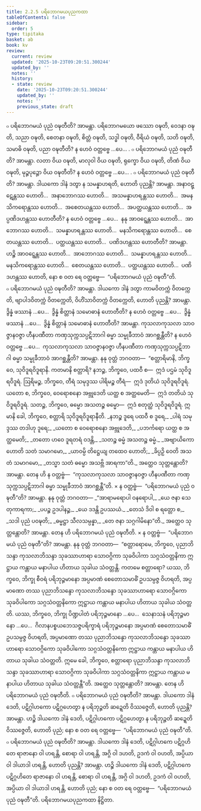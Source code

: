 ```yaml
---
title: 2.2.5 ပရိဘောဂမယပုညကထာ
tableOfContents: false
sidebar:
  order: 5
type: tipitaka
basket: ab
book: kv
review:
  current: review
  updated: '2025-10-23T09:20:51.300244'
  updated_by: ''
  notes: ''
  history:
  - state: review
    date: '2025-10-23T09:20:51.300244'
    updated_by: ''
    notes: ''
    previous_state: draft
---
```



<ReviewStatus review={frontmatter.review} showDetails={true} />

<HypothesisAnnotation frontmatter={frontmatter} />

<DynamicBreadcrumb />

<Division number="483" book="kv" e="ch" v="32" p="257">

<Paragraph number="1645" book="kv">
๐ ပရိဘောဂမယံ ပုညံ ဝဍ္ဎတီတိ? အာမန္တာ. ပရိဘောဂမယော ဖဿော ဝဍ္ဎတိ, ဝေဒနာ ဝဍ္ဎတိ, သညာ ဝဍ္ဎတိ, စေတနာ ဝဍ္ဎတိ, စိတ္တံ ဝဍ္ဎတိ, သဒ္ဓါ ဝဍ္ဎတိ, ဝီရိယံ ဝဍ္ဎတိ, သတိ ဝဍ္ဎတိ, သမာဓိ ဝဍ္ဎတိ, ပညာ ဝဍ္ဎတီတိ? န ဟေဝံ ဝတ္တဗ္ဗေ …ပေ… .
</Paragraph>

<Paragraph number="1646" book="kv">
๐ ပရိဘောဂမယံ ပုညံ ဝဍ္ဎတီတိ? အာမန္တာ. လတာ ဝိယ ဝဍ္ဎတိ, မာလုဝါ ဝိယ ဝဍ္ဎတိ, ရုက္ခော ဝိယ ဝဍ္ဎတိ, တိဏံ ဝိယ ဝဍ္ဎတိ, မုဉ္ဇပုဉ္ဇော ဝိယ ဝဍ္ဎတီတိ? န ဟေဝံ ဝတ္တဗ္ဗေ …ပေ… .
</Paragraph>

</Division>
<Division number="484" book="kv" e="ch" v="32" p="257">

<Paragraph number="1647" book="kv">
๐ ပရိဘောဂမယံ ပုညံ ဝဍ္ဎတီတိ? အာမန္တာ. ဒါယကော ဒါနံ ဒတွာ န သမန္နာဟရတိ, ဟောတိ ပုညန္တိ? အာမန္တာ. အနာဝဋ္ဋေန္တဿ ဟောတိ…  အနာဘောဂဿ ဟောတိ…  အသမန္နာဟရန္တဿ ဟောတိ…  အမနသိကရောန္တဿ ဟောတိ…  အစေတယန္တဿ ဟောတိ…  အပတ္ထယန္တဿ ဟောတိ…  အပ္ပဏိဒဟန္တဿ ဟောတီတိ? န ဟေဝံ ဝတ္တဗ္ဗေ …ပေ…  နနု အာဝဋ္ဋေန္တဿ ဟောတိ…  အာဘောဂဿ ဟောတိ…  သမန္နာဟရန္တဿ ဟောတိ…  မနသိကရောန္တဿ ဟောတိ…  စေတယန္တဿ ဟောတိ…  ပတ္ထယန္တဿ ဟောတိ…  ပဏိဒဟန္တဿ ဟောတီတိ? အာမန္တာ. ဟဉ္စိ အာဝဋ္ဋေန္တဿ ဟောတိ…  အာဘောဂဿ ဟောတိ…  သမန္နာဟရန္တဿ ဟောတိ…  မနသိကရောန္တဿ ဟောတိ…  စေတယန္တဿ ဟောတိ…  ပတ္ထယန္တဿ ဟောတိ…  ပဏိဒဟန္တဿ ဟောတိ, နော စ ဝတ ရေ ဝတ္တဗ္ဗေ—  “ပရိဘောဂမယံ ပုညံ ဝဍ္ဎတီ”တိ.
</Paragraph>

</Division>
<Division number="485" book="kv" e="ch" v="32" p="257">

<Paragraph number="1648" book="kv">
๐ ပရိဘောဂမယံ ပုညံ ဝဍ္ဎတီတိ? အာမန္တာ. ဒါယကော ဒါနံ ဒတွာ ကာမဝိတက္ကံ ဝိတက္ကေတိ, ဗျာပါဒဝိတက္ကံ ဝိတက္ကေတိ, ဝိဟိံသာဝိတက္ကံ ဝိတက္ကေတိ, ဟောတိ ပုညန္တိ? အာမန္တာ. ဒွိန္နံ ဖဿာနံ …ပေ…  ဒွိန္နံ စိတ္တာနံ သမောဓာနံ ဟောတီတိ? န ဟေဝံ ဝတ္တဗ္ဗေ …ပေ…  ဒွိန္နံ ဖဿာနံ …ပေ…  ဒွိန္နံ စိတ္တာနံ သမောဓာနံ ဟောတီတိ? အာမန္တာ. ကုသလာကုသလာ သာဝဇ္ဇာနဝဇ္ဇာ ဟီနပဏီတာ ကဏှသုက္ကသပ္ပဋိဘာဂါ ဓမ္မာ သမ္မုခီဘာဝံ အာဂစ္ဆန္တီတိ? န ဟေဝံ ဝတ္တဗ္ဗေ …ပေ…  ကုသလာကုသလာ သာဝဇ္ဇာနဝဇ္ဇာ ဟီနပဏီတာ ကဏှသုက္ကသပ္ပဋိဘာဂါ ဓမ္မာ သမ္မုခီဘာဝံ အာဂစ္ဆန္တီတိ? အာမန္တာ. နနု ဝုတ္တံ ဘဂဝတာ—  “စတ္တာရိမာနိ, ဘိက္ခဝေ, သုဝိဒူရဝိဒူရာနိ. ကတမာနိ စတ္တာရိ? နဘဉ္စ, ဘိက္ခဝေ, ပထဝီ စ—  ဣဒံ ပဌမံ သုဝိဒူရဝိဒူရံ. ဩရိမဉ္စ, ဘိက္ခဝေ, တီရံ သမုဒ္ဒဿ ပါရိမဉ္စ တီရံ—  ဣဒံ ဒုတိယံ သုဝိဒူရဝိဒူရံ. ယတော စ, ဘိက္ခဝေ, ဝေရောစနော အဗ္ဘုဒေတိ ယတ္ထ စ အတ္ထမေတိ—  ဣဒံ တတိယံ သုဝိဒူရဝိဒူရံ. သတဉ္စ, ဘိက္ခဝေ, ဓမ္မော အသတဉ္စ ဓမ္မော—  ဣဒံ စတုတ္ထံ သုဝိဒူရဝိဒူရံ. ဣမာနိ ခေါ, ဘိက္ခဝေ, စတ္တာရိ သုဝိဒူရဝိဒူရာနီတိ.
</Paragraph>

<Paragraph number="1649" type="verses" book="kv">
_နဘဉ္စ ဒူရေ ပထဝီ စ ဒူရေ,_  
_ပါရံ သမုဒ္ဒဿ တဒါဟု ဒူရေ;_  
_ယတော စ ဝေရောစနော အဗ္ဘုဒေတိ,_  
_ပဘင်္ကရော ယတ္ထ စ အတ္ထမေတိ;_  
_တတော ဟဝေ ဒူရတရံ ဝဒန္တိ,_  
_သတဉ္စ ဓမ္မံ အသတဉ္စ ဓမ္မံ._  

</Paragraph>

<Paragraph number="1650" type="verses" book="kv">
_အဗျာယိကော ဟောတိ သတံ သမာဂမော,_  
_ယာဝမ္ပိ တိဋ္ဌေယျ တထေဝ ဟောတိ;_  
_ခိပ္ပဉှိ ဝေတိ အသတံ သမာဂမော,_  
_တသ္မာ သတံ ဓမ္မော အသဗ္ဘိ အာရကာ”တိ._  

</Paragraph>

<Paragraph number="1651" book="kv">
အတ္ထေဝ သုတ္တန္တောတိ? အာမန္တာ. တေန ဟိ န ဝတ္တဗ္ဗံ—  “ကုသလာကုသလာ သာဝဇ္ဇာနဝဇ္ဇာ ဟီနပဏီတာ ကဏှသုက္ကသပ္ပဋိဘာဂါ ဓမ္မာ သမ္မုခီဘာဝံ အာဂစ္ဆန္တီ”တိ.
</Paragraph>

</Division>
<Division number="486" book="kv" e="ch" v="32" p="258">

<Paragraph number="1652" book="kv">
× န ဝတ္တဗ္ဗံ—  “ပရိဘောဂမယံ ပုညံ ဝဍ္ဎတီ”တိ? အာမန္တာ. နနု ဝုတ္တံ ဘဂဝတာ—
</Paragraph>

<Paragraph number="1653" type="verses" book="kv">
_“အာရာမရောပါ ဝနရောပါ,_  
_ယေ ဇနာ သေတုကာရကာ;_  
_ပပဉ္စ ဥဒပါနဉ္စ,_  
_ယေ ဒဒန္တိ ဥပဿယံ._  

</Paragraph>

<Paragraph number="1654" type="verses" book="kv">
_တေသံ ဒိဝါ စ ရတ္တော စ,_  
_သဒါ ပုညံ ပဝဍ္ဎတိ;_  
_ဓမ္မဋ္ဌာ သီလသမ္ပန္နာ,_  
_တေ ဇနာ သဂ္ဂဂါမိနော”တိ._  

</Paragraph>

<Paragraph number="1655" book="kv">
အတ္ထေဝ သုတ္တန္တောတိ? အာမန္တာ. တေန ဟိ ပရိဘောဂမယံ ပုညံ ဝဍ္ဎတီတိ.
</Paragraph>

<Paragraph number="1656" book="kv">
× န ဝတ္တဗ္ဗံ—  “ပရိဘောဂမယံ ပုညံ ဝဍ္ဎတီ”တိ? အာမန္တာ. နနု ဝုတ္တံ ဘဂဝတာ—  “စတ္တာရောမေ, ဘိက္ခဝေ, ပုညာဘိသန္ဒာ ကုသလာဘိသန္ဒာ သုခဿာဟာရာ သောဝဂ္ဂိကာ သုခဝိပါကာ သဂ္ဂသံဝတ္တနိကာ ဣဋ္ဌာယ ကန္တာယ မနာပါယ ဟိတာယ သုခါယ သံဝတ္တန္တိ. ကတမေ စတ္တာရော? ယဿ, ဘိက္ခဝေ, ဘိက္ခု စီဝရံ ပရိဘုဉ္ဇမာနော အပ္ပမာဏံ စေတောသမာဓိံ ဥပသမ္ပဇ္ဇ ဝိဟရတိ, အပ္ပမာဏော တဿ ပုညာဘိသန္ဒော ကုသလာဘိသန္ဒော သုခဿာဟာရော သောဝဂ္ဂိကော သုခဝိပါကော သဂ္ဂသံဝတ္တနိကော ဣဋ္ဌာယ ကန္တာယ မနာပါယ ဟိတာယ သုခါယ သံဝတ္တတိ. ယဿ, ဘိက္ခဝေ, ဘိက္ခု ပိဏ္ဍပါတံ ပရိဘုဉ္ဇမာနော …ပေ…  သေနာသနံ ပရိဘုဉ္ဇမာနော …ပေ…  ဂိလာနပစ္စယဘေသဇ္ဇပရိက္ခာရံ ပရိဘုဉ္ဇမာနော အပ္ပမာဏံ စေတောသမာဓိံ ဥပသမ္ပဇ္ဇ ဝိဟရတိ, အပ္ပမာဏော တဿ ပုညာဘိသန္ဒော ကုသလာဘိသန္ဒော သုခဿာဟာရော သောဝဂ္ဂိကော သုခဝိပါကော သဂ္ဂသံဝတ္တနိကော ဣဋ္ဌာယ ကန္တာယ မနာပါယ ဟိတာယ သုခါယ သံဝတ္တတိ. ဣမေ ခေါ, ဘိက္ခဝေ, စတ္တာရော ပုညာဘိသန္ဒာ ကုသလာဘိသန္ဒာ သုခဿာဟာရာ သောဝဂ္ဂိကာ သုခဝိပါကာ သဂ္ဂသံဝတ္တနိကာ ဣဋ္ဌာယ ကန္တာယ မနာပါယ ဟိတာယ သုခါယ သံဝတ္တန္တီ”တိ. အတ္ထေဝ သုတ္တန္တောတိ? အာမန္တာ. တေန ဟိ ပရိဘောဂမယံ ပုညံ ဝဍ္ဎတီတိ.
</Paragraph>

</Division>
<Division number="487" book="kv" e="ch" v="32" p="259">

<Paragraph number="1657" book="kv">
๐ ပရိဘောဂမယံ ပုညံ ဝဍ္ဎတီတိ? အာမန္တာ. ဒါယကော ဒါနံ ဒေတိ, ပဋိဂ္ဂါဟကော ပဋိဂ္ဂဟေတွာ န ပရိဘုဉ္ဇတိ ဆဍ္ဍေတိ ဝိဿဇ္ဇေတိ, ဟောတိ ပုညန္တိ? အာမန္တာ. ဟဉ္စိ ဒါယကော ဒါနံ ဒေတိ, ပဋိဂ္ဂါဟကော ပဋိဂ္ဂဟေတွာ န ပရိဘုဉ္ဇတိ ဆဍ္ဍေတိ ဝိဿဇ္ဇေတိ, ဟောတိ ပုညံ; နော စ ဝတ ရေ ဝတ္တဗ္ဗေ—  “ပရိဘောဂမယံ ပုညံ ဝဍ္ဎတီ”တိ.
</Paragraph>

<Paragraph number="1658" book="kv">
๐ ပရိဘောဂမယံ ပုညံ ဝဍ္ဎတီတိ? အာမန္တာ. ဒါယကော ဒါနံ ဒေတိ, ပဋိဂ္ဂါဟကေ ပဋိဂ္ဂဟိတေ ရာဇာနော ဝါ ဟရန္တိ, စောရာ ဝါ ဟရန္တိ, အဂ္ဂိ ဝါ ဒဟတိ, ဥဒကံ ဝါ ဝဟတိ, အပ္ပိယာ ဝါ ဒါယာဒါ ဟရန္တိ, ဟောတိ ပုညန္တိ? အာမန္တာ. ဟဉ္စိ ဒါယကော ဒါနံ ဒေတိ, ပဋိဂ္ဂါဟကေ ပဋိဂ္ဂဟိတေ ရာဇာနော ဝါ ဟရန္တိ, စောရာ ဝါ ဟရန္တိ, အဂ္ဂိ ဝါ ဒဟတိ, ဥဒကံ ဝါ ဝဟတိ, အပ္ပိယာ ဝါ ဒါယာဒါ ဟရန္တိ, ဟောတိ ပုညံ; နော စ ဝတ ရေ ဝတ္တဗ္ဗေ—  “ပရိဘောဂမယံ ပုညံ ဝဍ္ဎတီ”တိ.

</Paragraph>
</Division>

<Paragraph number="1659" type="center" book="kv">
ပရိဘောဂမယပုညကထာ နိဋ္ဌိတာ.
</Paragraph>